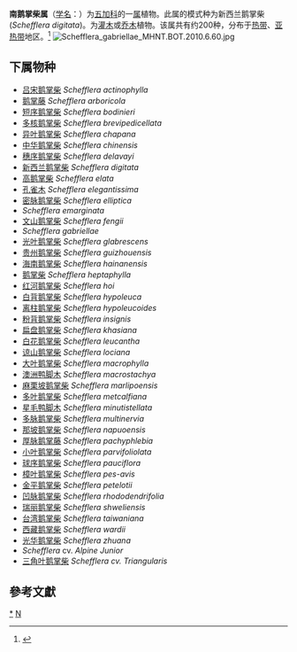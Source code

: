 {{Automatic taxobox
| taxon = Schefflera 
| authority = J. R. Forst. & G. Forst.
| image = Starr 020108-0010 Schefflera arboricola.jpg
| image_caption = ''[[Schefflera_arboricola|Schefflera arboricola]]''
| type species = 新西兰鹅掌柴<br>''Schefflera digitata''
| type species authority = J. R. & G. Forst.
}}
'''南鹅掌柴属'''（[[学名|学名]]：{{lang|la|''Schefflera''}}）为[[五加科|五加科]]的一[[属|属]]植物。此属的模式种为新西兰鹅掌柴(''Schefflera digitata'')。为[[灌木|灌木]]或[[乔木|乔木]]植物。该属共有约200种，分布于[[热带|热带]]、[[亚热带|亚热带]]地区。<ref>{{cite web|url=http://www.cvh.org.cn/dict/|title=中国种子植物科属词典|work=中国数字植物标本馆|deadurl=yes|archiveurl=https://web.archive.org/web/20120411205135/http://www.cvh.org.cn/dict|archivedate=2012-04-11|accessdate=2012-04-22}}</ref>
[[File:Schefflera_gabriellae_MHNT.BOT.2010.6.60.jpg|thumb]]
==下属物种==
* [[吕宋鹅掌柴|吕宋鹅掌柴]] ''Schefflera actinophylla''
* [[鹅掌藤|鹅掌藤]] ''Schefflera arboricola''
* [[短序鹅掌柴|短序鹅掌柴]] ''Schefflera bodinieri''
* [[多核鹅掌柴|多核鹅掌柴]] ''Schefflera brevipedicellata''
* [[异叶鹅掌柴|异叶鹅掌柴]] ''Schefflera chapana''
* [[中华鹅掌柴|中华鹅掌柴]] ''Schefflera chinensis''
* [[穗序鹅掌柴|穗序鹅掌柴]] ''Schefflera delavayi''
* [[新西兰鹅掌柴|新西兰鹅掌柴]] ''Schefflera digitata''
* [[高鹅掌柴|高鹅掌柴]] ''Schefflera elata''
* [[孔雀木|孔雀木]] ''Schefflera elegantissima''
* [[密脉鹅掌柴|密脉鹅掌柴]] ''Schefflera elliptica''
* ''Schefflera emarginata''
* [[文山鹅掌柴|文山鹅掌柴]] ''Schefflera fengii''
* ''Schefflera gabriellae''
* [[光叶鹅掌柴|光叶鹅掌柴]] ''Schefflera glabrescens''
* [[贵州鹅掌柴|贵州鹅掌柴]] ''Schefflera guizhouensis''
* [[海南鹅掌柴|海南鹅掌柴]] ''Schefflera hainanensis''
* [[鹅掌柴|鹅掌柴]] ''Schefflera heptaphylla''
* [[红河鹅掌柴|红河鹅掌柴]] ''Schefflera hoi''
* [[白背鹅掌柴|白背鹅掌柴]] ''Schefflera hypoleuca''
* [[离柱鹅掌柴|离柱鹅掌柴]] ''Schefflera hypoleucoides''
* [[粉背鹅掌柴|粉背鹅掌柴]] ''Schefflera insignis''
* [[扁盘鹅掌柴|扁盘鹅掌柴]] ''Schefflera khasiana''
* [[白花鹅掌柴|白花鹅掌柴]] ''Schefflera leucantha''
* [[谅山鹅掌柴|谅山鹅掌柴]] ''Schefflera lociana''
* [[大叶鹅掌柴|大叶鹅掌柴]] ''Schefflera macrophylla''
* [[澳洲鸭脚木|澳洲鸭脚木]] ''Schefflera macrostachya''
* [[麻栗坡鹅掌柴|麻栗坡鹅掌柴]] ''Schefflera marlipoensis''
* [[多叶鹅掌柴|多叶鹅掌柴]] ''Schefflera metcalfiana''
* [[星毛鸭脚木|星毛鸭脚木]] ''Schefflera minutistellata''
* [[多脉鹅掌柴|多脉鹅掌柴]] ''Schefflera multinervia''
* [[那坡鹅掌柴|那坡鹅掌柴]] ''Schefflera napuoensis''
* [[厚脉鹅掌藤|厚脉鹅掌藤]] ''Schefflera pachyphlebia''
* [[小叶鹅掌柴|小叶鹅掌柴]] ''Schefflera parvifoliolata''
* [[球序鹅掌柴|球序鹅掌柴]] ''Schefflera pauciflora''
* [[樟叶鹅掌柴|樟叶鹅掌柴]] ''Schefflera pes-avis''
* [[金平鹅掌柴|金平鹅掌柴]] ''Schefflera petelotii''
* [[凹脉鹅掌柴|凹脉鹅掌柴]] ''Schefflera rhododendrifolia''
* [[瑞丽鹅掌柴|瑞丽鹅掌柴]] ''Schefflera shweliensis''
* [[台湾鹅掌柴|台湾鹅掌柴]] ''Schefflera taiwaniana''
* [[西藏鹅掌柴|西藏鹅掌柴]] ''Schefflera wardii''
* [[光华鹅掌柴|光华鹅掌柴]] ''Schefflera zhuana''
* ''Schefflera'' cv. ''Alpine Junior''
* [[三角叶鹅掌柴|三角叶鹅掌柴]] ''Schefflera cv. Triangularis''

==參考文獻==
{{reflist}}

{{taxonbar}}

[[Category:_南鹅掌柴属|*]]
[[Category:_五加科|N]]